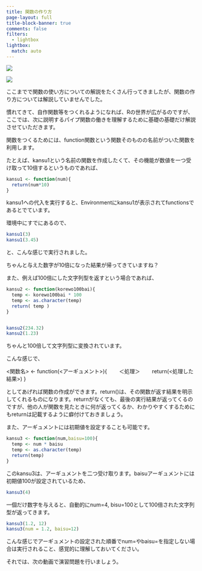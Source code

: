 ```yaml
---
title: 関数の作り方
page-layout: full
title-block-banner: true
comments: false
filters:
  - lightbox
lightbox:
  match: auto
---
```


::: {layout-ncol=3}
![](slides/s5b/slides008.jpg){group="slides"}

![](slides/s5b/slides009.jpg){group="slides"}
:::

ここまでで関数の使い方についての解説をたくさん行ってきましたが、関数の作り方については解説していませんでした。

慣れてきて、自作関数等をつくれるようになれば、Rの世界が広がるのですが、ここでは、次に説明するパイプ関数の働きを理解するために基礎の基礎だけ解説させていただきます。


関数をつくるためには、function関数という関数そのものの名前がついた関数を利用します。

たとえば、kansu1という名前の関数を作成したくて、その機能が数値を一つ受け取って10倍するというものであれば、

```r
kansu1 <- function(num){
  return(num*10)
}
```

kansu1への代入を実行すると、Environmentにkansu1が表示されてfunctionsであるとでています。

環境中にすでにあるので、

```r
kansu1(3)
kansu1(3.45)
```

と、こんな感じで実行されました。

ちゃんと与えた数字が10倍になった結果が帰ってきていますね？

また、例えば100倍にした文字列型を返すという場合であれば、

```r
kansu2 <- function(korewo100bai){
  temp <- korewo100bai * 100
  temp <- as.character(temp)
  return( temp )
}


kansu2(234.32)
kansu2(1.23)
```

ちゃんと100倍して文字列型に変換されています。

こんな感じで、

<関数名> <- function(<アーギュメント>){
　　＜処理＞
　　return(<処理した結果>)
}

としてあげれば関数の作成ができます。return()は、その関数が返す結果を明示してくれるものになります。returnがなくても、最後の実行結果が返ってくるのですが、他の人が関数を見たときに何が返ってくるか、わかりやすくするためにもreturnは記載するように癖付けておきましょう。

また、アーギュメントには初期値を設定することも可能です。

```r
kansu3 <- function(num,baisu=100){
  temp <- num * baisu
  temp <- as.character(temp)
  return(temp)
}
```

このkansu3は、アーギュメントを二つ受け取ります。baisuアーギュメントには初期値100が設定されているため、

```r
kansu3(4)
```

一個だけ数字を与えると、自動的にnum=4, bisu=100として100倍された文字列型が返ってきます。

```r
kansu3(1.2, 12)
kansu3(num = 1.2, baisu=12)
```

こんな感じでアーギュメントの設定された順番でnum=やbaisu=を指定しない場合は実行されること、感覚的に理解しておいてください。

それでは、次の動画で演習問題を行いましょう。

